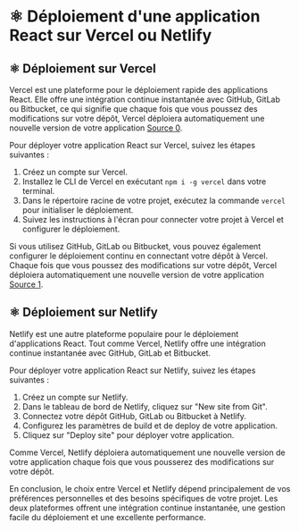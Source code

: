 # ⚛️ Déploiement d'une application React sur Vercel ou Netlify

## ⚛️ Déploiement sur Vercel

Vercel est une plateforme pour le déploiement rapide des applications React. Elle offre une intégration continue instantanée avec GitHub, GitLab ou Bitbucket, ce qui signifie que chaque fois que vous poussez des modifications sur votre dépôt, Vercel déploiera automatiquement une nouvelle version de votre application [Source 0](https://vercel.com/guides/deploying-react-with-vercel).

Pour déployer votre application React sur Vercel, suivez les étapes suivantes :

1. Créez un compte sur Vercel.
2. Installez le CLI de Vercel en exécutant `npm i -g vercel` dans votre terminal.
3. Dans le répertoire racine de votre projet, exécutez la commande `vercel` pour initialiser le déploiement.
4. Suivez les instructions à l'écran pour connecter votre projet à Vercel et configurer le déploiement.

Si vous utilisez GitHub, GitLab ou Bitbucket, vous pouvez également configurer le déploiement continu en connectant votre dépôt à Vercel. Chaque fois que vous poussez des modifications sur votre dépôt, Vercel déploiera automatiquement une nouvelle version de votre application [Source 1](https://blog.logrocket.com/deploy-react-app-for-free-using-vercel/).

## ⚛️ Déploiement sur Netlify

Netlify est une autre plateforme populaire pour le déploiement d'applications React. Tout comme Vercel, Netlify offre une intégration continue instantanée avec GitHub, GitLab et Bitbucket.

Pour déployer votre application React sur Netlify, suivez les étapes suivantes :

1. Créez un compte sur Netlify.
2. Dans le tableau de bord de Netlify, cliquez sur "New site from Git".
3. Connectez votre dépôt GitHub, GitLab ou Bitbucket à Netlify.
4. Configurez les paramètres de build et de deploy de votre application.
5. Cliquez sur "Deploy site" pour déployer votre application.

Comme Vercel, Netlify déploiera automatiquement une nouvelle version de votre application chaque fois que vous pousserez des modifications sur votre dépôt.

En conclusion, le choix entre Vercel et Netlify dépend principalement de vos préférences personnelles et des besoins spécifiques de votre projet. Les deux plateformes offrent une intégration continue instantanée, une gestion facile du déploiement et une excellente performance.